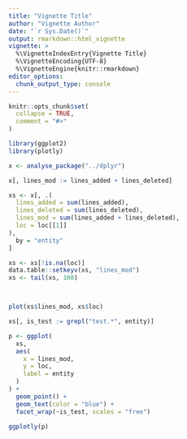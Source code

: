 ```yaml
---
title: "Vignette Title"
author: "Vignette Author"
date: "`r Sys.Date()`"
output: rmarkdown::html_vignette
vignette: >
  %\VignetteIndexEntry{Vignette Title}
  %\VignetteEncoding{UTF-8}
  %\VignetteEngine{knitr::rmarkdown}
editor_options: 
  chunk_output_type: console
---
```


```r
knitr::opts_chunk$set(
  collapse = TRUE,
  comment = "#>"
)

library(ggplot2)
library(plotly)
```


```r
x <- analyse_package("../dplyr")

x[, lines_mod := lines_added + lines_deleted]

xs <- x[, .(
  lines_added = sum(lines_added),
  lines_deleted = sum(lines_deleted),
  lines_mod = sum(lines_added + lines_deleted),
  loc = loc[[1]]
),
  by = "entity"
]

xs <- xs[!is.na(loc)]
data.table::setkeyv(xs, "lines_mod")
xs <- tail(xs, 100)



plot(xs$lines_mod, xs$loc)

xs[, is_test := grepl("test.*", entity)]

p <- ggplot(
  xs,
  aes(
    x = lines_mod,
    y = loc,
    label = entity
  )
) + 
  geom_point() +
  geom_text(color = "blue") +
  facet_wrap(~is_test, scales = "free")
  
ggplotly(p)



```
